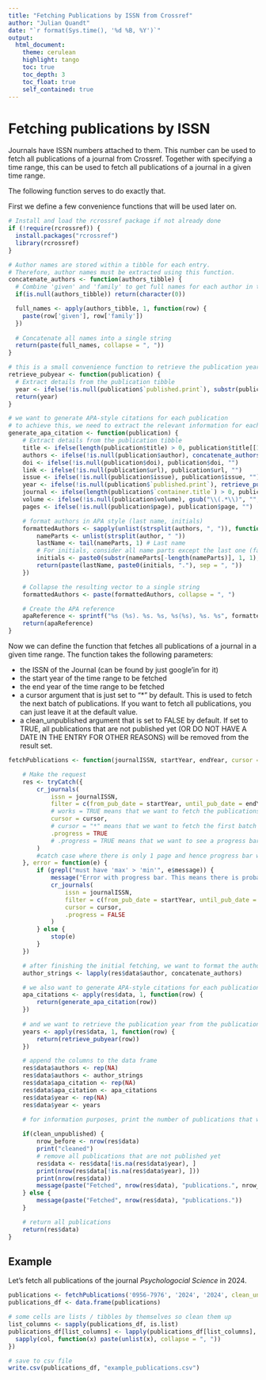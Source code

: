 ```yaml
---
title: "Fetching Publications by ISSN from Crossref"
author: "Julian Quandt"
date: "`r format(Sys.time(), '%d %B, %Y')`"
output: 
  html_document:
    theme: cerulean
    highlight: tango
    toc: true
    toc_depth: 3
    toc_float: true
    self_contained: true
---
```




# Fetching publications by ISSN

Journals have ISSN numbers attached to them. 
This number can be used to fetch all publications of a journal from Crossref.
Together with specifying a time range, this can be used to fetch all publications of a journal in a given time range.

The following function serves to do exactly that.

First we define a few convenience functions that will be used later on.

```r
# Install and load the rcrossref package if not already done
if (!require(rcrossref)) {
  install.packages("rcrossref")
  library(rcrossref)
}

# Author names are stored within a tibble for each entry.
# Therefore, author names must be extracted using this function.
concatenate_authors <- function(authors_tibble) {
  # Combine 'given' and 'family' to get full names for each author in the tibble
  if(is.null(authors_tibble)) return(character(0))

  full_names <- apply(authors_tibble, 1, function(row) {
    paste(row['given'], row['family'])
  })
  
  # Concatenate all names into a single string
  return(paste(full_names, collapse = ", "))
}

# this is a small convenience function to retrieve the publication year from a publication entry that is formatted (yyyy-mm-dd)
retrieve_pubyear <- function(publication) {
  # Extract details from the publication tibble
  year <- ifelse(!is.null(publication$`published.print`), substr(publication$`published.print`, 1, 4), "")
  return(year)
}

# we want to generate APA-style citations for each publication
# to achieve this, we need to extract the relevant information for each publication and format it accordingly
generate_apa_citation <- function(publication) {
    # Extract details from the publication tibble
    title <- ifelse(length(publication$title) > 0, publication$title[[1]], "")
    authors <- ifelse(!is.null(publication$author), concatenate_authors(publication$author), character(0))
    doi <- ifelse(!is.null(publication$doi), publication$doi, "")
    link <- ifelse(!is.null(publication$url), publication$url, "")
    issue <- ifelse(!is.null(publication$issue), publication$issue, "")
    year <- ifelse(!is.null(publication$`published.print`), retrieve_pubyear(publication), "")
    journal <- ifelse(length(publication$`container.title`) > 0, publication$`container.title`, "")
    volume <- ifelse(!is.null(publication$volume), gsub("\\(.*\\)", "", publication$volume), "")
    pages <- ifelse(!is.null(publication$page), publication$page, "")

    # format authors in APA style (last name, initials)
    formattedAuthors <- sapply(unlist(strsplit(authors, ", ")), function(author) {
        nameParts <- unlist(strsplit(author, " "))
        lastName <- tail(nameParts, 1) # Last name
        # For initials, consider all name parts except the last one (family name)
        initials <- paste0(substr(nameParts[-length(nameParts)], 1, 1), collapse = ".")
        return(paste(lastName, paste0(initials, "."), sep = ", "))
    })

    # Collapse the resulting vector to a single string
    formattedAuthors <- paste(formattedAuthors, collapse = ", ")

    # Create the APA reference
    apaReference <- sprintf("%s (%s). %s. %s, %s(%s), %s. %s", formattedAuthors, year, title, journal, volume, issue, pages, doi)
    return(apaReference)
}
```


Now we can define the function that fetches all publications of a journal in a given time range.
The function takes the following parameters:

* the ISSN of the Journal (can be found by just google'in for it)
* the start year of the time range to be fetched
* the end year of the time range to be fetched
* a cursor argument that is just set to "*" by default. This is used to fetch the next batch of publications. If you want to fetch all publications, you can just leave it at the default value.
* a clean_unpublished argument that is set to FALSE by default. If set to TRUE, all publications that are not published yet (OR DO NOT HAVE A DATE IN THE ENTRY FOR OTHER REASONS) will be removed from the result set.


```r
fetchPublications <- function(journalISSN, startYear, endYear, cursor = "*", clean_unpublished = FALSE) {

    # Make the request
    res <- tryCatch({
        cr_journals(
            issn = journalISSN,
            filter = c(from_pub_date = startYear, until_pub_date = endYear), works = TRUE,
            # works = TRUE means that we want to fetch the publications of the journal
            cursor = cursor, 
            # cursor = "*" means that we want to fetch the first batch of publications
            .progress = TRUE
            # .progress = TRUE means that we want to see a progress bar
        )
        #catch case where there is only 1 page and hence progress bar would throw error
    }, error = function(e) {
        if (grepl("must have 'max' > 'min'", e$message)) {
            message("Error with progress bar. This means there is probably only 1 page of results... retrying without progress bar...")
            cr_journals(
                issn = journalISSN,
                filter = c(from_pub_date = startYear, until_pub_date = endYear), works = TRUE,
                cursor = cursor, 
                .progress = FALSE
            )
        } else {
            stop(e)
        }
    })

    # after finishing the initial fetching, we want to format the authors as a single string (they are stored in data-sets within each publication entry by default)
    author_strings <- lapply(res$data$author, concatenate_authors)

    # we also want to generate APA-style citations for each publication
    apa_citations <- apply(res$data, 1, function(row) {
        return(generate_apa_citation(row))
    })
    
    # and we want to retrieve the publication year from the publication entry
    years <- apply(res$data, 1, function(row) {
        return(retrieve_pubyear(row))
    })

    # append the columns to the data frame
    res$data$authors <- rep(NA)
    res$data$authors <- author_strings
    res$data$apa_citation <- rep(NA)
    res$data$apa_citation <- apa_citations
    res$data$year <- rep(NA)
    res$data$year <- years

    # for information purposes, print the number of publications that were fetched
    
    if(clean_unpublished) {
        nrow_before <- nrow(res$data)
        print("cleaned")
        # remove all publications that are not published yet
        res$data <- res$data[!is.na(res$data$year), ]
        print(nrow(res$data[!is.na(res$data$year), ]))
        print(nrow(res$data))
        message(paste("Fetched", nrow(res$data), "publications.", nrow_before - nrow(res$data), "were deleted due to not being published yet."))
    } else {
        message(paste("Fetched", nrow(res$data), "publications."))
    }

    # return all publications
    return(res$data)
}
```


## Example

Let's fetch all publications of the journal *Psychologocial Science* in 2024.

```r
publications <- fetchPublications('0956-7976', '2024', '2024', clean_unpublished = FALSE)
publications_df <- data.frame(publications)

# some cells are lists / tibbles by themselves so clean them up
list_columns <- sapply(publications_df, is.list)
publications_df[list_columns] <- lapply(publications_df[list_columns], function(col) {
  sapply(col, function(x) paste(unlist(x), collapse = ", "))
})

# save to csv file
write.csv(publications_df, "example_publications.csv")
```

